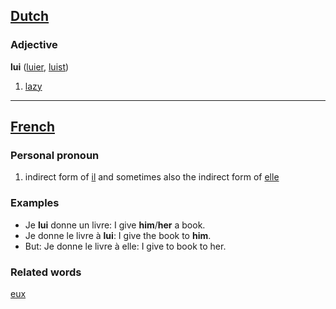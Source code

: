==[[Dutch]]==
===Adjective===

'''lui''' ([[luier]], [[luist]])

# [[lazy]]

----
==[[French]]==
===Personal pronoun===

# indirect form of [[il]] and sometimes also the indirect form of [[elle]]

===Examples===

*Je '''lui''' donne un livre: I give '''him'''/'''her''' a book.
*Je donne le livre à '''lui''': I give the book to '''him'''.
*But: Je donne le livre à elle: I give to book to her.

===Related words===
[[eux]]